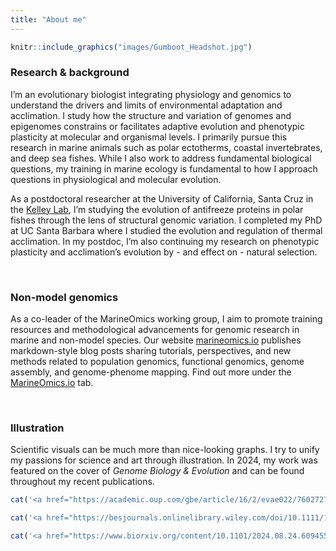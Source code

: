 ```yaml
---
title: "About me"
---
```


```r
knitr::include_graphics("images/Gumboot_Headshot.jpg")
```

### Research & background

I'm an evolutionary biologist integrating physiology and genomics to understand the drivers and limits of environmental adaptation and acclimation. I study how the structure and variation of genomes and epigenomes constrains or facilitates adaptive evolution and phenotypic plasticity at molecular and organismal levels. I primarily pursue this research in marine animals such as polar ectotherms, coastal invertebrates, and deep sea fishes. While I also work to address fundamental biological questions, my training in marine ecology is fundamental to how I approach questions in physiological and molecular evolution.      

<div style="clear: both;"></div>

As a postdoctoral researcher at the University of California, Santa Cruz in the [Kelley Lab](https://evogenomes.sites.ucsc.edu/), I'm studying the evolution of antifreeze proteins in polar fishes through the lens of structural genomic variation. I completed my PhD at UC Santa Barbara where I studied the evolution and regulation of thermal acclimation. In my postdoc, I'm also continuing my research on phenotypic plasticity and acclimation's evolution by - and effect on - natural selection.

<br>

### Non-model genomics

As a co-leader of the MarineOmics working group, I aim to promote training resources and methodological advancements for genomic research in marine and non-model species. Our website [marineomics.io](https://marineomics.github.io/) publishes markdown-style blog posts sharing tutorials, perspectives, and new methods related to population genomics, functional genomics, genome assembly, and genome-phenome mapping. Find out more under the [MarineOmics.io](https://snbogan.github.io/MarineOmics.html) tab. 

<br>

### Illustration

Scientific visuals can be much more than nice-looking graphs. I try to unify my passions for science and art through illustration. In 2024, my work was featured on the cover of *Genome Biology & Evolution* and can be found throughout my recent publications. 

<div style="clear: both;"></div>

```r
cat('<a href="https://academic.oup.com/gbe/article/16/2/evae022/7602727" target="_blank"><img src="images/GBE_cover.jpeg" style="width:33%;" /></a>')

cat('<a href="https://besjournals.onlinelibrary.wiley.com/doi/10.1111/1365-2435.14568" target="_blank"><img src="images/FE_thumbnail.png" style="width:33%;" /></a>')

cat('<a href="https://www.biorxiv.org/content/10.1101/2024.08.24.609455v1" target="_blank"><img src="images/afp_fish.jpg" style="width:33%;" /></a>')
```